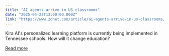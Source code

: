 ```yaml
---
title: "AI agents arrive in US classrooms"
date: "2025-04-23T13:00:00.000Z"
link: "https://www.zdnet.com/article/ai-agents-arrive-in-us-classrooms/"
---
```


Kira AI's personalized learning platform is currently being implemented in Tennessee schools. How will it change education?

[Read more](https://www.zdnet.com/article/ai-agents-arrive-in-us-classrooms/)
